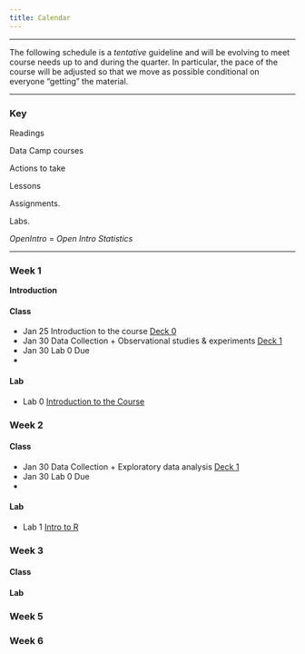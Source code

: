 ```yaml
---
title: Calendar
---
```


***

<i class="fa fa-warning"></i> The following schedule is a *tentative* guideline and will be evolving to meet course needs up to and during the quarter.
In particular, the pace of the course will be adjusted so that we move as possible conditional on everyone "getting" the material.

***

### Key

<i class="fa fa-book"></i> Readings

<i class="fa fa-code"></i> Data Camp courses

<i class="fa fa-gears"></i> Actions to take

<i class="fa fa-bar-chart"></i> Lessons

<i class="fa fa-puzzle-piece"></i> Assignments.

<i class="fa fa-flask"></i> Labs.

*OpenIntro* = *Open Intro Statistics*

****

### Week 1

**Introduction**

#### Class

<ul class="fa-ul">
<li><i class="fa-li fa fa-bar-chart"></i> Jan 25 Introduction to the course <a href="./Slides/topic0/topic0.pdf">Deck 0</a>
<li><i class="fa-li fa fa-bar-chart"></i> Jan 30 Data Collection + Observational studies & experiments <a href="/lessons/intro-to-r-with-gapminder.html">Deck 1</a>
<li><i class="fa-li fa fa-puzzle-piece"></i> Jan 30 Lab 0 Due<li>
</ul>

#### Lab

<ul class="fa-ul">
<li><i class="fa-li fa fa-flask"></i>Lab 0 <a href=href=./Labs/lab1/Xintro_to_r.html">Introduction to the Course</a>
</ul>

### Week 2
#### Class

<ul class="fa-ul">
<li><i class="fa-li fa fa-bar-chart"></i> Jan 30 Data Collection + Exploratory data analysis <a href="/lessons/intro-to-r-with-gapminder.html">Deck 1</a>
<li><i class="fa-li fa fa-puzzle-piece"></i> Jan 30 Lab 0 Due<li>
</ul>

#### Lab

<ul class="fa-ul">
<li><i class="fa-li fa fa-flask"></i>Lab 1 <a href=href=./Labs/lab1/Xintro_to_r.html">Intro to R</a>
</ul>
### Week 3
#### Class
#### Lab
### Week 5
### Week 6
